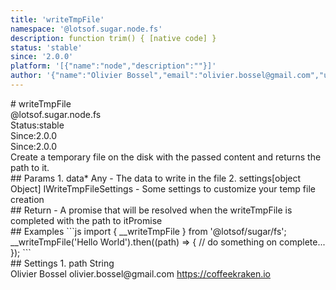 ```yaml
---
title: 'writeTmpFile'
namespace: '@lotsof.sugar.node.fs'
description: function trim() { [native code] }
status: 'stable'
since: '2.0.0'
platform: '[{"name":"node","description":""}]'
author: '{"name":"Olivier Bossel","email":"olivier.bossel@gmail.com","url":"https://coffeekraken.io"}'
---
```

<div class="docmap-mdx">
# writeTmpFile
<div class="_namespace">@lotsof.sugar.node.fs</div>
<div class="_metas">
<div class="_status"><span class="_status-label">Status:</span><span class="_status-value -stable">stable</span></div>
<div class="_since"><span class="_since-label">Since:</span><span class="_since-value">2.0.0</span></div>
<div class="_since"><span class="_since-label">Since:</span><span class="_since-value">2.0.0</span></div>
</div>
<div class="_description">
Create a temporary file on the disk with the passed content and returns the path
to it.
</div>
<div class="_params">
## Params
1. <span class="_name">data<span class="_required">*</span></span><span class="_default"></span> <span class="_type">Any</span>
   - The data to write in the file
2. <span class="_name">settings</span><span class="_default">[object Object]</span> <span class="_type">IWriteTmpFileSettings</span>
   - Some settings to customize your temp file creation
</div>
<div class="_return">
## Return
- <span class="_description">A promise that will be resolved when the writeTmpFile is completed with the path to it</span><span class="_default"></span><span class="_type">Promise<String></span>
</div>
<div class="_examples">
## Examples
```js
import { __writeTmpFile } from '@lotsof/sugar/fs';
__writeTmpFile('Hello World').then((path) => {
   // do something on complete...
});
```
</div>
<div class="_settings">
## Settings
1. <span class="_name">path</span><span class="_default"></span> <span class="_type">String</span>
</div>
<div class="_author">
<span class="_name">Olivier Bossel</span>
<span class="_email">olivier.bossel@gmail.com</span>
<a href="https://coffeekraken.io" target="_blank" class="_url">https://coffeekraken.io</a>
</div>
</div>